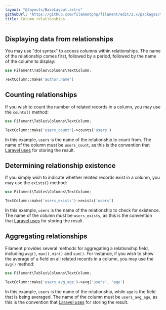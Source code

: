 ```yaml
---
layout: "@layouts/BaseLayout.astro"
githubUrl: "https://github.com/filamentphp/filament/edit/2.x/packages/tables/docs/03-columns/13-relationships.md"
title: Column relationships
---
```


## Displaying data from relationships

You may use "dot syntax" to access columns within relationships. The name of the relationship comes first, followed by a period, followed by the name of the column to display:

```php
use Filament\Tables\Columns\TextColumn;

TextColumn::make('author.name')
```

## Counting relationships

If you wish to count the number of related records in a column, you may use the `counts()` method:

```php
use Filament\Tables\Columns\TextColumn;

TextColumn::make('users_count')->counts('users')
```

In this example, `users` is the name of the relationship to count from. The name of the column must be `users_count`, as this is the convention that [Laravel uses](https://laravel.com/docs/eloquent-relationships#counting-related-models) for storing the result.

## Determining relationship existence

If you simply wish to indicate whether related records exist in a column, you may use the `exists()` method:

```php
use Filament\Tables\Columns\TextColumn;

TextColumn::make('users_exists')->exists('users')
```

In this example, `users` is the name of the relationship to check for existence. The name of the column must be `users_exists`, as this is the convention that [Laravel uses](https://laravel.com/docs/eloquent-relationships#other-aggregate-functions) for storing the result.

## Aggregating relationships

Filament provides several methods for aggregating a relationship field, including `avg()`, `max()`, `min()` and `sum()`. For instance, if you wish to show the average of a field on all related records in a column, you may use the `avg()` method:

```php
use Filament\Tables\Columns\TextColumn;

TextColumn::make('users_avg_age')->avg('users', 'age')
```

In this example, `users` is the name of the relationship, while `age` is the field that is being averaged. The name of the column must be `users_avg_age`, as this is the convention that [Laravel uses](https://laravel.com/docs/eloquent-relationships#other-aggregate-functions) for storing the result.
